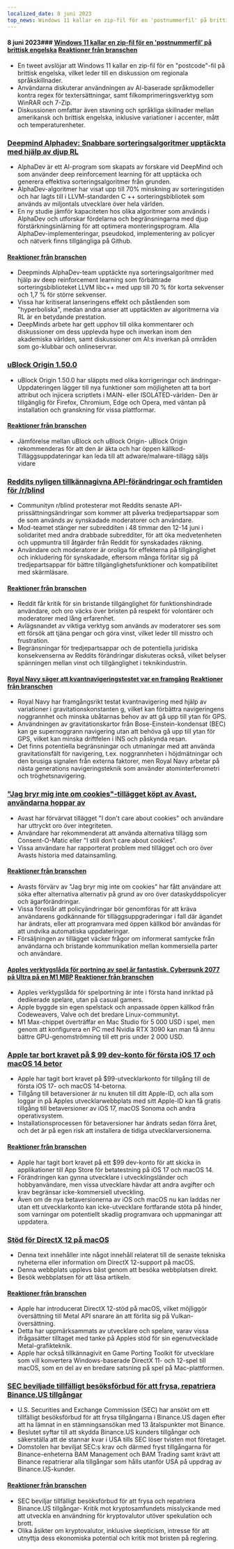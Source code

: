 ```yaml
---
localized_date: 8 juni 2023
top_news: Windows 11 kallar en zip-fil för en 'postnummerfil' på brittisk engelska
---
```




<CallToAction />

<Steps>

#### 8 juni 2023### [Windows 11 kallar en zip-fil för en 'postnummerfil' på brittisk engelska](https://twitter.com/JymFox/status/1665799627377975300) [Reaktioner från branschen](http://news.ycombinator.com/item?id=36231313)

- En tweet avslöjar att Windows 11 kallar en zip-fil för en "postcode"-fil på brittisk engelska, vilket leder till en diskussion om regionala språkskillnader.
- Användarna diskuterar användningen av AI-baserade språkmodeller kontra regex för textersättningar, samt filkomprimeringsverktyg som WinRAR och 7-Zip.
- Diskussionen omfattar även stavning och språkliga skillnader mellan amerikansk och brittisk engelska, inklusive variationer i accenter, mått och temperaturenheter.

### [Deepmind Alphadev: Snabbare sorteringsalgoritmer upptäckta med hjälp av djup RL](https://www.nature.com/articles/s41586-023-06004-9)

- AlphaDev är ett AI-program som skapats av forskare vid DeepMind och som använder deep reinforcement learning för att upptäcka och generera effektiva sorteringsalgoritmer från grunden.
- AlphaDev-algoritmer har visat upp till 70% minskning av sorteringstiden och har lagts till i LLVM-standarden C ++ sorteringsbibliotek som används av miljontals utvecklare över hela världen.
- En ny studie jämför kapaciteten hos olika algoritmer som används i AlphaDev och utforskar fördelarna och begränsningarna med djup förstärkningsinlärning för att optimera monteringsprogram. Alla AlphaDev-implementeringar, pseudokod, implementering av policyer och nätverk finns tillgängliga på Github.

#### [Reaktioner från branschen](http://news.ycombinator.com/item?id=36228125)

- Deepminds AlphaDev-team upptäckte nya sorteringsalgoritmer med hjälp av deep reinforcement learning som förbättrade sorteringsbiblioteket LLVM libc++ med upp till 70 % för korta sekvenser och 1,7 % för större sekvenser.
- Vissa har kritiserat lanseringens effekt och påståenden som "hyperboliska", medan andra anser att upptäckten av algoritmerna via RL är en betydande prestation.
- DeepMinds arbete har gett upphov till olika kommentarer och diskussioner om dess upplevda hype och inverkan inom den akademiska världen, samt diskussioner om AI:s inverkan på områden som go-klubbar och onlineservrar.

### [uBlock Origin 1.50.0](https://github.com/gorhill/uBlock/releases/tag/1.50.0)

- uBlock Origin 1.50.0 har släppts med olika korrigeringar och ändringar- Uppdateringen lägger till nya funktioner som möjligheten att ta bort attribut och injicera scriptlets i MAIN- eller ISOLATED-världen- Den är tillgänglig för Firefox, Chromium, Edge och Opera, med väntan på installation och granskning för vissa plattformar.

#### [Reaktioner från branschen](http://news.ycombinator.com/item?id=36227411)

- Jämförelse mellan uBlock och uBlock Origin- uBlock Origin rekommenderas för att den är äkta och har öppen källkod- Tilläggsuppdateringar kan leda till att adware/malware-tillägg säljs vidare

### [Reddits nyligen tillkännagivna API-förändringar och framtiden för /r/blind](https://old.reddit.com/r/Blind/comments/13zr8h2/reddits_recently_announced_api_changes_and_the/)

- Communityn r/blind protesterar mot Reddits senaste API-prissättningsändringar som kommer att påverka tredjepartsappar som de som används av synskadade moderatorer och användare.
- Mod-teamet stänger ner subredditen i 48 timmar den 12-14 juni i solidaritet med andra drabbade subredditer, för att öka medvetenheten och uppmuntra till åtgärder från Reddit för synskadades räkning.
- Användare och moderatorer är oroliga för effekterna på tillgänglighet och inkludering för synskadade, eftersom många förlitar sig på tredjepartsappar för bättre tillgänglighetsfunktioner och kompatibilitet med skärmläsare.

#### [Reaktioner från branschen](http://news.ycombinator.com/item?id=36231016)

- Reddit får kritik för sin bristande tillgänglighet för funktionshindrade användare, och oro väcks över bristen på respekt för volontärer och moderatorer med lång erfarenhet.
- Avlägsnandet av viktiga verktyg som används av moderatorer ses som ett försök att tjäna pengar och göra vinst, vilket leder till misstro och frustration.
- Begränsningar för tredjepartsappar och de potentiella juridiska konsekvenserna av Reddits förändringar diskuteras också, vilket belyser spänningen mellan vinst och tillgänglighet i teknikindustrin.

#### [Royal Navy säger att kvantnavigeringstestet var en framgång](https://thequantuminsider.com/2023/06/06/royal-navy-says-quantum-navigation-test-a-success/) [Reaktioner från branschen](http://news.ycombinator.com/item?id=36222625)

- Royal Navy har framgångsrikt testat kvantnavigering med hjälp av variationer i gravitationskonstanten g, vilket kan förbättra navigeringens noggrannhet och minska ubåtarnas behov av att gå upp till ytan för GPS.
- Användningen av gravitationskartor från Bose-Einstein-kondensat (BEC) kan ge supernoggrann navigering utan att behöva gå upp till ytan för GPS, vilket kan minska driftfelen i INS och påskynda resan.
- Det finns potentiella begränsningar och utmaningar med att använda gravitationsfält för navigering, t.ex. noggrannheten i höjdmätningar och den brusiga signalen från externa faktorer, men Royal Navy arbetar på nästa generations navigeringsteknik som använder atominterferometri och tröghetsnavigering.

### ["Jag bryr mig inte om cookies"-tillägget köpt av Avast, användarna hoppar av](https://addons.mozilla.org/en-US/firefox/addon/i-dont-care-about-cookies/reviews/?score=1&utm_content=addons-manager-reviews-link&utm_medium=firefox-browser&utm_source=firefox-browser)

- Avast har förvärvat tillägget "I don't care about cookies" och användare har uttryckt oro över integriteten.
- Användare har rekommenderat att använda alternativa tillägg som Consent-O-Matic eller "I still don't care about cookies".
- Vissa användare har rapporterat problem med tillägget och oro över Avasts historia med datainsamling.

#### [Reaktioner från branschen](http://news.ycombinator.com/item?id=36233068)

- Avasts förvärv av "Jag bryr mig inte om cookies" har fått användare att söka efter alternativa alternativ på grund av oro över dataskyddspolicyer och ägarförändringar.
- Vissa föreslår att policyändringar bör genomföras för att kräva användarens godkännande för tilläggsuppgraderingar i fall där ägandet har ändrats, eller att programvara med öppen källkod bör användas för att undvika automatiska uppdateringar.
- Försäljningen av tillägget väcker frågor om informerat samtycke från användarna och bristande kommunikation mellan kommersiella parter och användare.

#### [Apples verktygslåda för portning av spel är fantastisk. Cyberpunk 2077 på Ultra på en M1 MBP](https://twitter.com/isaacmarovitz/status/1666209780031971341) [Reaktioner från branschen](http://news.ycombinator.com/item?id=36223927)

- Apples verktygslåda för spelportning är inte i första hand inriktad på dedikerade spelare, utan på casual gamers.
- Apple byggde sin egen spelstack och anpassade öppen källkod från Codeweavers, Valve och det bredare Linux-communityt.
- M1 Max-chippet överträffar en Mac Studio för 5 000 USD i spel, men genom att konfigurera en PC med Nvidia RTX 3090 kan man få ännu bättre GPU-genomströmning till ett pris under 2 000 USD.

### [Apple tar bort kravet på $ 99 dev-konto för första iOS 17 och macOS 14 betor](https://arstechnica.com/gadgets/2023/06/how-to-install-ios-17-and-macos-14-developer-betas-now-that-anyone-can-do-it/)

- Apple har tagit bort kravet på $99-utvecklarkonto för tillgång till de första iOS 17- och macOS 14-betorna.
- Tillgång till betaversioner är nu knuten till ditt Apple-ID, och alla som loggar in på Apples utvecklarwebbplats med sitt Apple-ID kan få gratis tillgång till betaversioner av iOS 17, macOS Sonoma och andra operativsystem.
- Installationsprocessen för betaversioner har ändrats sedan förra året, och det är på egen risk att installera de tidiga utvecklarversionerna.

#### [Reaktioner från branschen](http://news.ycombinator.com/item?id=36230839)

- Apple har tagit bort kravet på ett $99 dev-konto för att skicka in applikationer till App Store för betatestning på iOS 17 och macOS 14.
- Förändringen kan gynna utvecklare i utvecklingsländer och hobbyanvändare, men vissa utvecklare hävdar att andra avgifter och krav begränsar icke-kommersiell utveckling.
- Även om de nya betaversionerna av iOS och macOS nu kan laddas ner utan ett utvecklarkonto kan icke-utvecklare fortfarande stöta på hinder, som varningar om potentiellt skadlig programvara och uppmaningar att uppdatera.

### [Stöd för DirectX 12 på macOS](https://twitter.com/andytizer/status/1666131239575728130)

- Denna text innehåller inte något innehåll relaterat till de senaste tekniska nyheterna eller information om DirectX 12-support på macOS.
- Denna webbplats upplevs bäst genom att besöka webbplatsen direkt.
- Besök webbplatsen för att läsa artikeln.

#### [Reaktioner från branschen](http://news.ycombinator.com/item?id=36222266)

- Apple har introducerat DirectX 12-stöd på macOS, vilket möjliggör översättning till Metal API snarare än att förlita sig på Vulkan-översättning.
- Detta har uppmärksammats av utvecklare och spelare, varav vissa ifrågasätter tilltaget med tanke på Apples stöd för sin egenutvecklade Metal-grafikteknik.
- Apple har också tillkännagivit en Game Porting Toolkit för utvecklare som vill konvertera Windows-baserade DirectX 11- och 12-spel till macOS, som en del av en bredare satsning på spel på Mac-plattformen.

### [SEC beviljade tillfälligt besöksförbud för att frysa, repatriera Binance.US tillgångar](https://www.kitco.com/news/2023-06-07/SEC-granted-emergency-restraining-order-to-freeze-repatriate-Binance-US-assets.html)

- U.S. Securities and Exchange Commission (SEC) har ansökt om ett tillfälligt besöksförbud för att frysa tillgångarna i Binance.US dagen efter att ha lämnat in en stämningsansökan med 13 åtalspunkter mot Binance.
- Beslutet syftar till att skydda Binance.US kunders tillgångar och säkerställa att de stannar kvar i USA tills SEC löser tvisten mot företaget.
- Domstolen har beviljat SEC:s krav och därmed fryst tillgångarna för Binance-enheterna BAM Management och BAM Trading samt krävt att Binance repatrierar alla tillgångar som hålls utanför USA på uppdrag av Binance.US-kunder.

#### [Reaktioner från branschen](http://news.ycombinator.com/item?id=36235143)

- SEC beviljar tillfälligt besöksförbud för att frysa och repatriera Binance.US tillgångar- Kritik mot kryptosamfundets misslyckande med att utveckla en användning för kryptovalutor utöver spekulation och brott.
- Olika åsikter om kryptovalutor, inklusive skepticism, intresse för att utnyttja dess ekonomiska potential och kritik mot bristen på reglering.

</Steps>
